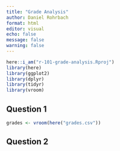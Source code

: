 ```yaml
---
title: "Grade Analysis"
author: Daniel Rohrbach
format: html
editor: visual
echo: false
message: false
warning: false
---
```


```r
here::i_am("r-101-grade-analysis.Rproj")
library(here)
library(ggplot2)
library(dplyr)
library(tidyr)
library(vroom)
```
## Question 1
```r
grades <- vroom(here("grades.csv"))
```
## Question 2
```r

```


